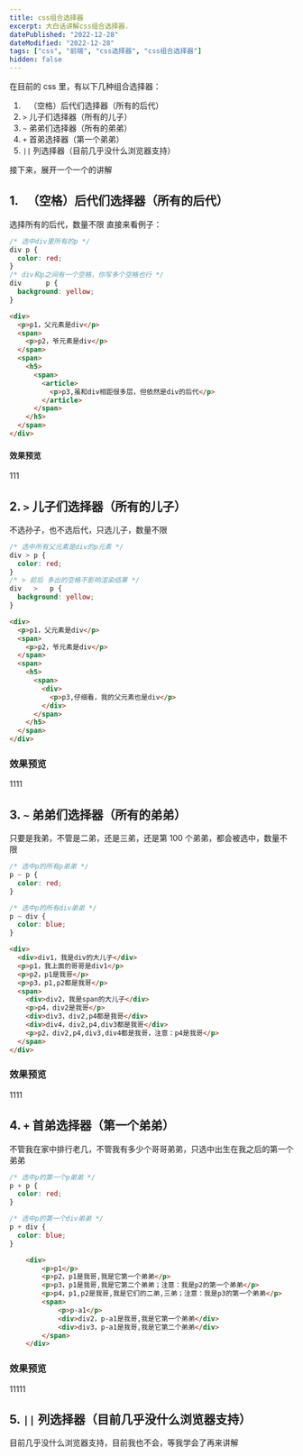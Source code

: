 ```yaml
---
title: css组合选择器
excerpt: 大白话讲解css组合选择器.
datePublished: "2022-12-28"
dateModified: "2022-12-28"
tags: ["css", "前端", "css选择器", "css组合选择器"]
hidden: false
---
```


在目前的 css 里，有以下几种组合选择器：

1. ` ` （空格）后代们选择器（所有的后代）
2. `>` 儿子们选择器（所有的儿子）
3. `~` 弟弟们选择器（所有的弟弟）
4. `+` 首弟选择器（第一个弟弟）
5. `||` 列选择器（目前几乎没什么浏览器支持）

接下来，展开一个一个的讲解

## 1. ` `（空格）后代们选择器（所有的后代）

选择所有的后代，数量不限
直接来看例子：

```css styles.css
/* 选中div里所有的p */
div p {
  color: red;
}
/* div和p之间有一个空格，你写多个空格也行 */
div      p {
  background: yellow;
}
```

```html index.html
<div>
  <p>p1，父元素是div</p>
  <span>
    <p>p2，爷元素是div</p>
  </span>
  <span>
    <h5>
      <span>
        <article>
          <p>p3,虽和div相距很多层，但依然是div的后代</p>
        </article>
      </span>
    </h5>
  </span>
</div>
```

#### 效果预览

111

## 2. `>` 儿子们选择器（所有的儿子）

不选孙子，也不选后代，只选儿子，数量不限

```css styles.css
/* 选中所有父元素是div的p元素 */
div > p {
  color: red;
}
/* > 前后 多出的空格不影响渲染结果 */
div   >   p {
  background: yellow;
}
```

```html index.html
<div>
  <p>p1，父元素是div</p>
  <span>
    <p>p2，爷元素是div</p>
  </span>
  <span>
    <h5>
      <span>
        <div>
          <p>p3,仔细看，我的父元素也是div</p>
        </div>
      </span>
    </h5>
  </span>
</div>
```

### 效果预览

1111

## 3. `~` 弟弟们选择器（所有的弟弟）

只要是我弟，不管是二弟，还是三弟，还是第 100 个弟弟，都会被选中，数量不限

```css styles.css
/* 选中p的所有p弟弟 */
p ~ p {
  color: red;
}

/* 选中p的所有div弟弟 */
p ~ div {
  color: blue;
}
```

```html index.html
<div>
  <div>div1，我是div的大儿子</div>
  <p>p1，我上面的哥哥是div1</p>
  <p>p2，p1是我哥</p>
  <p>p3，p1,p2都是我哥</p>
  <span>
    <div>div2，我是span的大儿子</div>
    <p>p4，div2是我哥</p>
    <div>div3，div2,p4都是我哥</div>
    <div>div4，div2,p4,div3都是我哥</div>
    <p>p2，div2,p4,div3,div4都是我哥，注意：p4是我哥</p>
  </span>
</div>
```

### 效果预览

1111

## 4. `+` 首弟选择器（第一个弟弟）

不管我在家中排行老几，不管我有多少个哥哥弟弟，只选中出生在我之后的第一个弟弟

```css styles.css
/* 选中p的第一个p弟弟 */
p + p {
  color: red;
}

/* 选中p的第一个div弟弟 */
p + div {
  color: blue;
}
```

```html index.html
    <div>
        <p>p1</p>
        <p>p2，p1是我哥,我是它第一个弟弟</p>
        <p>p3，p1是我哥,我是它第二个弟弟；注意：我是p2的第一个弟弟</p>
        <p>p4，p1,p2是我哥,我是它们的二弟,三弟；注意：我是p3的第一个弟弟</p>
        <span>
            <p>p-a1</p>
            <div>div2，p-a1是我哥,我是它第一个弟弟</div>
            <div>div3，p-a1是我哥,我是它第二个弟弟</div>
        </span>
    </div>
```

### 效果预览

11111

## 5. `||` 列选择器（目前几乎没什么浏览器支持）

目前几乎没什么浏览器支持，目前我也不会，等我学会了再来讲解
